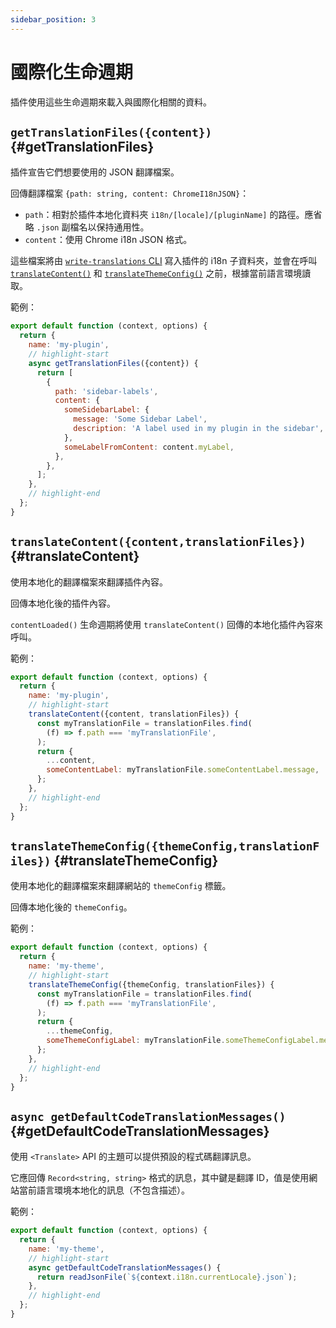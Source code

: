 ```yaml
---
sidebar_position: 3
---
```


# 國際化生命週期

插件使用這些生命週期來載入與國際化相關的資料。

## `getTranslationFiles({content})` {#getTranslationFiles}

插件宣告它們想要使用的 JSON 翻譯檔案。

回傳翻譯檔案 `{path: string, content: ChromeI18nJSON}`：

- `path`：相對於插件本地化資料夾 `i18n/[locale]/[pluginName]` 的路徑。應省略 `.json` 副檔名以保持通用性。
- `content`：使用 Chrome i18n JSON 格式。

這些檔案將由 [`write-translations` CLI](../../cli.mdx#docusaurus-write-translations-sitedir) 寫入插件的 i18n 子資料夾，並會在呼叫 [`translateContent()`](#translateContent) 和 [`translateThemeConfig()`](#translateThemeConfig) 之前，根據當前語言環境讀取。

範例：

```js title="my-plugin.js"
export default function (context, options) {
  return {
    name: 'my-plugin',
    // highlight-start
    async getTranslationFiles({content}) {
      return [
        {
          path: 'sidebar-labels',
          content: {
            someSidebarLabel: {
              message: 'Some Sidebar Label',
              description: 'A label used in my plugin in the sidebar',
            },
            someLabelFromContent: content.myLabel,
          },
        },
      ];
    },
    // highlight-end
  };
}
```

## `translateContent({content,translationFiles})` {#translateContent}

使用本地化的翻譯檔案來翻譯插件內容。

回傳本地化後的插件內容。

`contentLoaded()` 生命週期將使用 `translateContent()` 回傳的本地化插件內容來呼叫。

範例：

```js title="my-plugin.js"
export default function (context, options) {
  return {
    name: 'my-plugin',
    // highlight-start
    translateContent({content, translationFiles}) {
      const myTranslationFile = translationFiles.find(
        (f) => f.path === 'myTranslationFile',
      );
      return {
        ...content,
        someContentLabel: myTranslationFile.someContentLabel.message,
      };
    },
    // highlight-end
  };
}
```

## `translateThemeConfig({themeConfig,translationFiles})` {#translateThemeConfig}

使用本地化的翻譯檔案來翻譯網站的 `themeConfig` 標籤。

回傳本地化後的 `themeConfig`。

範例：

```js title="my-plugin.js"
export default function (context, options) {
  return {
    name: 'my-theme',
    // highlight-start
    translateThemeConfig({themeConfig, translationFiles}) {
      const myTranslationFile = translationFiles.find(
        (f) => f.path === 'myTranslationFile',
      );
      return {
        ...themeConfig,
        someThemeConfigLabel: myTranslationFile.someThemeConfigLabel.message,
      };
    },
    // highlight-end
  };
}
```

## `async getDefaultCodeTranslationMessages()` {#getDefaultCodeTranslationMessages}

使用 `<Translate>` API 的主題可以提供預設的程式碼翻譯訊息。

它應回傳 `Record<string, string>` 格式的訊息，其中鍵是翻譯 ID，值是使用網站當前語言環境本地化的訊息（不包含描述）。

範例：

```js title="my-plugin.js"
export default function (context, options) {
  return {
    name: 'my-theme',
    // highlight-start
    async getDefaultCodeTranslationMessages() {
      return readJsonFile(`${context.i18n.currentLocale}.json`);
    },
    // highlight-end
  };
}
```